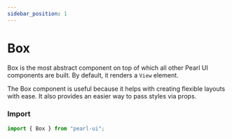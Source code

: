 ```yaml
---
sidebar_position: 1
---
```


# Box

Box is the most abstract component on top of which all other Pearl UI components are built. By default, it renders a `View` element.

The Box component is useful because it helps with creating flexible layouts with ease. It also provides an easier way to pass styles via props.

### Import

```jsx
import { Box } from "pearl-ui";
```
